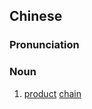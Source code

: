 {{also|产品链}}
==Chinese==
{{zh-forms|s=产品链|type=21}}

===Pronunciation===
{{zh-pron
|m=chǎnpǐnliàn
|cat=n
}}

===Noun===
{{zh-noun}}

# [[product]] [[chain]]